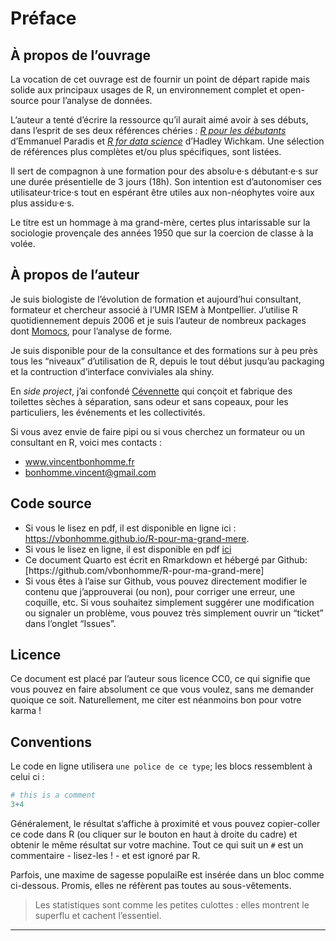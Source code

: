 # Préface {.unnumbered}

## À propos de l'ouvrage
La vocation de cet ouvrage est de fournir un point de départ rapide mais solide aux principaux usages de R, un environnement complet et open-source pour l'analyse de données.

L'auteur a tenté d'écrire la ressource qu'il aurait aimé avoir à ses débuts, dans l'esprit de ses deux références chéries : [_R pour les débutants_](https://cran.r-project.org/doc/contrib/Paradis-rdebuts_fr) d'Emmanuel Paradis et [_R for data science_](https://r4ds.hadley.nz/) d'Hadley Wichkam. Une sélection de références plus complètes et/ou plus spécifiques, sont listées.

Il sert de compagnon à une formation pour des absolu·e·s débutant·e·s sur une durée présentielle de 3 jours (18h). Son intention est d'autonomiser ces utilisateur·trice·s tout en espérant être utiles aux non-néophytes voire aux plus assidu·e·s.

Le titre est un hommage à ma grand-mère, certes plus intarissable sur la sociologie provençale des années 1950 que sur la coercion de classe à la volée.

## À propos de l'auteur

Je suis biologiste de l'évolution de formation et aujourd'hui consultant, formateur et chercheur associé à l'UMR ISEM à Montpellier. J'utilise R quotidiennement depuis 2006 et je suis l'auteur de nombreux packages dont [Momocs](https://github.com/MomX/Momocs), pour l'analyse de forme.

Je suis disponible pour de la consultance et des formations sur à peu près tous les "niveaux" d'utilisation de R, depuis le tout début jusqu'au packaging et la contruction d'interface conviviales ala shiny.

En *side project*, j'ai confondé [Cévennette](https://www.cevennette.fr) qui conçoit et fabrique des toilettes sèches à séparation, sans odeur et sans copeaux, pour les particuliers, les événements et les collectivités.

Si vous avez envie de faire pipi ou si vous cherchez un formateur ou un consultant en R, voici mes contacts :

-   [www.vincentbonhomme.fr](https://www.vincentbonhomme.fr)
-   [bonhomme.vincent\@gmail.com](mailto:bonhomme.vincent\@gmail.com)

## Code source
* Si vous le lisez en pdf, il est disponible en ligne ici : [https://vbonhomme.github.io/R-pour-ma-grand-mere]().
* Si vous le lisez en ligne, il est disponible en pdf [ici](https://github.com/vbonhomme/R-pour-ma-grand-mere/blob/main/_book/R-pour-ma-grand-m%C3%A8re.pdf)
* Ce document Quarto est écrit en Rmarkdown et hébergé par Github: [https://github.com/vbonhomme/R-pour-ma-grand-mere]
* Si vous êtes à l'aise sur Github, vous pouvez directement modifier le contenu que j'approuverai (ou non), pour corriger une erreur, une coquille, etc. Si vous souhaitez simplement suggérer une modification ou signaler un problème, vous pouvez très simplement ouvrir un "ticket" dans l'onglet "Issues".

## Licence
Ce document est placé par l'auteur sous licence CC0, ce qui signifie que vous pouvez en faire absolument ce que vous voulez, sans me demander quoique ce soit. Naturellement, me citer est néanmoins bon pour votre karma !

## Conventions

Le code en ligne utilisera ```une police de ce type```; les blocs ressemblent à celui ci :

```r
# this is a comment
3+4
```

Généralement, le résultat s'affiche à proximité et vous pouvez copier-coller ce code dans R (ou cliquer sur le bouton en haut à droite du cadre) et obtenir le même résultat sur votre machine.
Tout ce qui suit un `#` est un commentaire - lisez-les ! - et est ignoré par R.

Parfois, une maxime de sagesse populaiRe est insérée dans un bloc comme ci-dessous. Promis, elles ne réfèrent pas toutes au sous-vêtements.

> Les statistiques sont comme les petites culottes : elles montrent le superflu et cachent l'essentiel.

----







